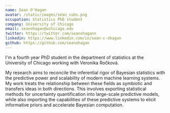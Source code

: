 ```yaml
---
name: Sean O'Hagan
avatar: /static/images/sean_cubs.png
occupation: Statistics PhD student
company: University of Chicago
email: seanohagan@uchicago.edu
twitter: https://twitter.com/seanohagann
linkedin: https://www.linkedin.com/in/sean-c-ohagan
github: https://github.com/seanohagan
---
```


I'm a fourth year PhD student in the department of statistics at the University of Chicago working with Veronika Ročková. 

My research aims to reconcile the inferential rigor of Bayesian statistics with the predictive power and scalability of modern machine learning systems. My work treats the relationship between these fields as symbiotic and transfers ideas in both directions. This involves exporting statistical methods for uncertainty quantification into large-scale predictive models, while also importing the capabilities of these predictive systems to elicit informative priors and accelerate Bayesian computation. 
